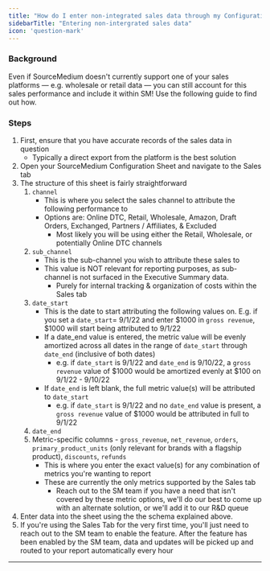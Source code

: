 ```yaml
---
title: "How do I enter non-integrated sales data through my Configuration Sheet (Sales tab)?"
sidebarTitle: "Entering non-intergrated sales data"
icon: 'question-mark'
---
```

### Background

Even if SourceMedium doesn't currently support one of your sales platforms — e.g. wholesale or retail data — you can still account for this sales performance and include it within SM!  Use the following guide to find out how.

### **Steps**

1. First, ensure that you have accurate records of the sales data in question
    - Typically a direct export from the platform is the best solution
2. Open your SourceMedium Configuration Sheet and navigate to the Sales tab
3. The structure of this sheet is fairly straightforward
    1. `channel`
        - This is where you select the sales channel to attribute the following performance to
        - Options are: Online DTC, Retail, Wholesale, Amazon, Draft Orders, Exchanged, Partners / Affiliates, & Excluded
            - Most likely you will be using either the Retail, Wholesale, or potentially Online DTC channels
    2. `sub_channel`
        - This is the sub-channel you wish to attribute these sales to
        - This value is NOT relevant for reporting purposes, as sub-channel is not surfaced in the Executive Summary data.  
            - Purely for internal tracking & organization of costs within the Sales tab
    3. `date_start`
        - This is the date to start attributing the following values on.  E.g. if you set a `date_start`= 9/1/22 and enter $1000 in `gross revenue`, $1000 will start being attributed to 9/1/22
        - If a date_end value is entered, the metric value will be evenly amortized across all dates in the range of `date_start` through `date_end` (inclusive of both dates)
            - e.g. if `date_start` is 9/1/22 and `date_end` is 9/10/22, a `gross revenue` value of $1000 would be amortized evenly at $100 on 9/1/22 - 9/10/22
        - If `date_end` is left blank, the full metric value(s) will be attributed to `date_start`
            - e.g. if `date_start` is 9/1/22 and no `date_end` value is present, a `gross revenue` value of $1000 would be attributed in full to 9/1/22
    4. `date_end`
    5. Metric-specific columns - `gross_revenue`, `net_revenue`, `orders`, `primary_product_units` (only relevant for brands with a flagship product), `discounts`, `refunds`
        - This is where you enter the exact value(s) for any combination of metrics you're wanting to report
        - These are currently the only metrics supported by the Sales tab
            - Reach out to the SM team if you have a need that isn't covered by these metric options, we'll do our best to come up with an alternate solution, or we'll add it to our R&D queue 
4. Enter data into the sheet using the the schema explained above.  
5. If you're using the Sales Tab for the very first time, you'll just need to reach out to the SM team to enable the feature.  After the feature has been enabled by the SM team, data and updates will be picked up and routed to your report automatically every hour

---